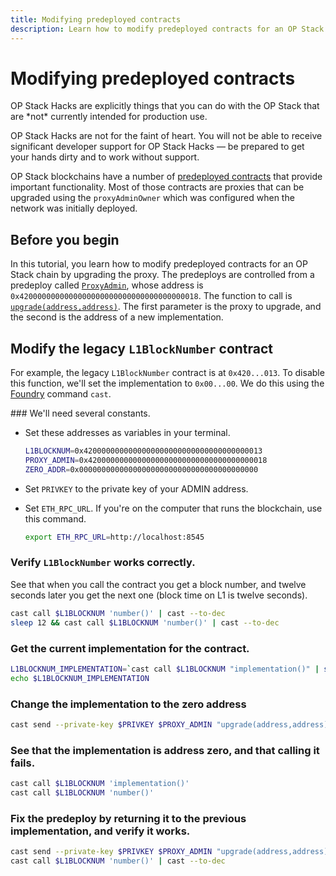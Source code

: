 ```yaml
---
title: Modifying predeployed contracts
description: Learn how to modify predeployed contracts for an OP Stack chain by upgrading the proxy.
---
```



# Modifying predeployed contracts

<Info>
  OP Stack Hacks are explicitly things that you can do with the OP Stack that are *not* currently intended for production use.

  OP Stack Hacks are not for the faint of heart. You will not be able to receive significant developer support for OP Stack Hacks — be prepared to get your hands dirty and to work without support.
</Info>

OP Stack blockchains have a number of [predeployed contracts](https://github.com/ethereum-optimism/optimism/blob/129032f15b76b0d2a940443a39433de931a97a44/packages/contracts-bedrock/src/constants.ts) that provide important functionality.
Most of those contracts are proxies that can be upgraded using the `proxyAdminOwner` which was configured when the network was initially deployed.

## Before you begin

In this tutorial, you learn how to modify predeployed contracts for an OP Stack chain by upgrading the proxy. The predeploys are controlled from a predeploy called [`ProxyAdmin`](https://github.com/ethereum-optimism/optimism/blob/129032f15b76b0d2a940443a39433de931a97a44/packages/contracts-bedrock/contracts/universal/ProxyAdmin.sol), whose address is `0x4200000000000000000000000000000000000018`.
The function to call is [`upgrade(address,address)`](https://github.com/ethereum-optimism/optimism/blob/129032f15b76b0d2a940443a39433de931a97a44/packages/contracts-bedrock/contracts/universal/ProxyAdmin.sol#L205-L229).
The first parameter is the proxy to upgrade, and the second is the address of a new implementation.

## Modify the legacy `L1BlockNumber` contract

For example, the legacy `L1BlockNumber` contract is at `0x420...013`.
To disable this function, we'll set the implementation to `0x00...00`.
We do this using the [Foundry](https://book.getfoundry.sh/) command `cast`.

<Steps>
  ### We'll need several constants.

  *   Set these addresses as variables in your terminal.

      ```sh
      L1BLOCKNUM=0x4200000000000000000000000000000000000013
      PROXY_ADMIN=0x4200000000000000000000000000000000000018
      ZERO_ADDR=0x0000000000000000000000000000000000000000
      ```

  *   Set `PRIVKEY` to the private key of your ADMIN address.

  *   Set `ETH_RPC_URL`. If you're on the computer that runs the blockchain, use this command.

      ```sh
      export ETH_RPC_URL=http://localhost:8545
      ```

  ### Verify `L1BlockNumber` works correctly.

  See that when you call the contract you get a block number, and twelve seconds later you get the next one (block time on L1 is twelve seconds).

  ```sh
  cast call $L1BLOCKNUM 'number()' | cast --to-dec
  sleep 12 && cast call $L1BLOCKNUM 'number()' | cast --to-dec
  ```

  ### Get the current implementation for the contract.

  ```sh
  L1BLOCKNUM_IMPLEMENTATION=`cast call $L1BLOCKNUM "implementation()" | sed 's/000000000000000000000000//'`
  echo $L1BLOCKNUM_IMPLEMENTATION 
  ```

  ### Change the implementation to the zero address

  ```sh
  cast send --private-key $PRIVKEY $PROXY_ADMIN "upgrade(address,address)" $L1BLOCKNUM $ZERO_ADDR
  ```

  ### See that the implementation is address zero, and that calling it fails.

  ```sh
  cast call $L1BLOCKNUM 'implementation()'
  cast call $L1BLOCKNUM 'number()'
  ```

  ### Fix the predeploy by returning it to the previous implementation, and verify it works.

  ```sh
  cast send --private-key $PRIVKEY $PROXY_ADMIN "upgrade(address,address)" $L1BLOCKNUM $L1BLOCKNUM_IMPLEMENTATION
  cast call $L1BLOCKNUM 'number()' | cast --to-dec
  ```
</Steps>
